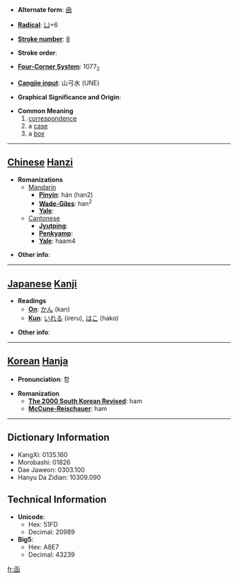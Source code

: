 * '''Alternate form''': [[凾]]

* '''[[Wiktionary:Chinese radical index| Radical]]''': [[Wiktionary:Chinese radical index 凵|凵]]+6

* '''[[Wiktionary:Chinese total strokes index|Stroke number]]''': [[Wiktionary:Chinese total strokes index 8|8]]

* '''Stroke order''': 

* '''[[Wiktionary:Chinese four corner index|Four-Corner System]]''': 1077<sub>2</sub>

* '''[[Wiktionary:Chinese Cangjie index|Cangjie input]]''': 山弓水 (UNE)

* '''Graphical Significance and Origin''': 

* '''Common Meaning'''
*#[[correspondence]]
*# a [[case]]
*# a [[box]]


----

== [[Chinese]] [[Hanzi]] ==

* '''Romanizations'''
** [[Mandarin]]
*** '''[[Pinyin]]''': hán (han2)
*** '''[[Wade-Giles]]''': han<sup>2</sup>
*** '''[[Yale]]''': 
**[[Cantonese]]
***'''[[Jyutping]]''':
***'''[[Penkyamp]]''': 
***'''[[Yale]]''': haam4

* '''Other info''': 

----

== [[Japanese]] [[Kanji]] ==

* '''Readings'''
** '''[[On]]''': [[かん]] (kan)
** '''[[Kun]]''': [[いれる]] (ireru), [[はこ]] (hako)

* '''Other info''':  

----

== [[Korean]] [[Hanja]] ==

* '''Pronunciation''': 함

* '''Romanization'''
** '''[[The 2000 South Korean Revised Romanization|The 2000 South Korean Revised]]''': ham
** '''[[McCune-Reischauer]]''': ham

----

== Dictionary Information ==

* KangXi: 0135.160
* Morobashi: 01826
* Dae Jaweon: 0303.100
* Hanyu Da Zidian: 10309.090

== Technical Information ==

* '''Unicode''':
** Hex: 51FD
** Decimal: 20989
* '''Big5''':
** Hex: A8E7
** Decimal: 43239

[[fr:函]]